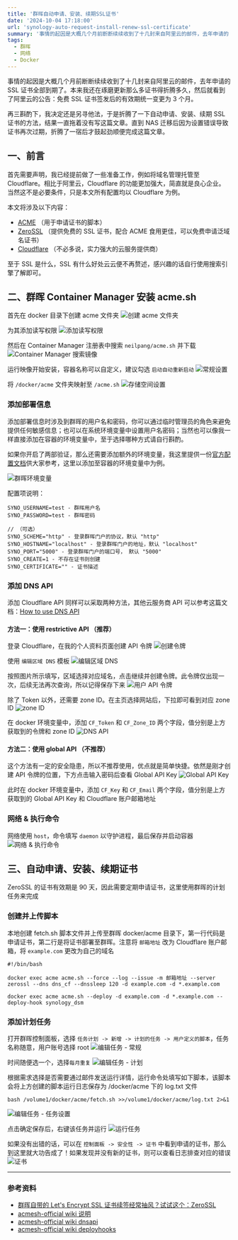 ```yaml
---
title: '群晖自动申请、安装、续期SSL证书'
date: '2024-10-04 17:18:00'
url: 'synology-auto-request-install-renew-ssl-certificate'
summary: '事情的起因是大概几个月前断断续续收到了十几封来自阿里云的邮件，去年申请的 SSL 证书全部到期了。本来我还在琢磨更新那么多证书得折腾多久，然后就看到了阿里云的公告：免费 SSL 证书签发后的有效期统一变更为 3 个月。于是乎陷入了沉思，还是另寻他法吧，最终折腾了一下自动申请、安装、续期 SSL 证书的方法，结果一直拖着没有写这篇文章，直到 NAS 迁移后因为设置错误导致证书再次过期，折腾了一宿后才鼓起劲顺便完成这篇文章'
tags:
  - 群晖
  - 网络
  - Docker
---
```


事情的起因是大概几个月前断断续续收到了十几封来自阿里云的邮件，去年申请的 SSL 证书全部到期了。本来我还在琢磨更新那么多证书得折腾多久，然后就看到了阿里云的公告：免费 SSL 证书签发后的有效期统一变更为 3 个月。

再三斟酌下，我决定还是另寻他法，于是折腾了一下自动申请、安装、续期 SSL 证书的方法，结果一直拖着没有写这篇文章。直到 NAS 迁移后因为设置错误导致证书再次过期，折腾了一宿后才鼓起劲顺便完成这篇文章。

## 一、前言

首先需要声明，我已经提前做了一些准备工作，例如将域名管理托管至 Cloudflare。相比于阿里云，Cloudflare 的功能更加强大，简直就是良心企业。当然这不是必要条件，只是本文所有配置均以 Cloudflare 为例。

本文将涉及以下内容：
- [ACME](https://github.com/acmesh-official/acme.sh) （用于申请证书的脚本）
- [ZeroSSL](https://zerossl.com/) （提供免费的 SSL 证书，配合 ACME 食用更佳，可以免费申请泛域名证书）
- [Cloudflare](https://www.cloudflare.com/) （不必多说，实力强大的云服务提供商）

至于 SSL 是什么，SSL 有什么好处云云便不再赘述，感兴趣的话自行使用搜索引擎了解即可。

## 二、群晖 Container Manager 安装 acme.sh

首先在 docker 目录下创建 acme 文件夹
<Image src="https://chev.contrails.space:12650/images/2024/09/02/8a8132051ab0666abed685bb8d03c79f.png" alt="创建 acme 文件夹" />

为其添加读写权限
<Image src="https://chev.contrails.space:12650/images/2024/09/02/60b1fce1d1b1d269d122f3cca58d2729.png" alt="添加读写权限" />

然后在 Container Manager 注册表中搜索 `neilpang/acme.sh` 并下载
<Image src="https://chev.contrails.space:12650/images/2024/09/02/ea8cf2db349419ac4489141bb487fbdc.png" alt="Container Manager 搜索镜像" />

运行映像开始安装，容器名称可以自定义，建议勾选 `启动自动重新启动`
<Image src="https://chev.contrails.space:12650/images/2024/09/02/80c0bbe0429b66db12f166fa209bd91d.png" alt="常规设置" />

将 `/docker/acme` 文件夹映射至 `/acme.sh`
<Image src="https://chev.contrails.space:12650/images/2024/09/02/fbd27fc771c7c7e4f76a9fd139c8b826.png" alt="存储空间设置" />

### 添加部署信息
添加部署信息时涉及到群晖的用户名和密码，你可以通过临时管理员的角色来避免提供任何敏感信息；也可以在系统环境变量中设置用户名密码；当然也可以像我一样直接添加在容器的环境变量中，至于选择哪种方式请自行斟酌。

如果你开启了两部验证，那么还需要添加额外的环境变量，我这里提供一份[官方配置文档](https://github.com/acmesh-official/acme.sh/wiki/deployhooks#20-deploy-the-certificate-to-synology-dsm)供大家参考，这里以添加至容器的环境变量中为例。

<Image src="https://chev.contrails.space:12650/images/2024/09/02/e6ef7e01858850001f11f88b6adef7d8.png" alt="群晖环境变量" />

配置项说明：
```
SYNO_USERNAME=test - 群晖用户名
SYNO_PASSWORD=test - 群晖密码

// （可选）
SYNO_SCHEME="http" - 登录群晖门户的协议，默认 "http"
SYNO_HOSTNAME="localhost" - 登录群晖门户的地址，默认 "localhost"
SYNO_PORT="5000" - 登录群晖门户的端口号， 默认 "5000"
SYNO_CREATE=1 - 不存在证书则创建
SYNO_CERTIFICATE="" - 证书描述
```

### 添加 DNS API
添加 Cloudflare API 同样可以采取两种方法，其他云服务商 API 可以参考这篇文档：[How to use DNS API](https://github.com/acmesh-official/acme.sh/wiki/dnsapi#dns_cf)

#### 方法一：使用 restrictive API （推荐）
登录 Cloudflare，在我的个人资料页面创建 API 令牌
<Image src="https://chev.contrails.space:12650/images/2024/09/04/4bc06b0e4d368f9b7b40bed5ab34feff.png" alt="创建令牌" />

使用 `编辑区域 DNS` 模板
<Image src="https://chev.contrails.space:12650/images/2024/10/04/228a5dd938f4f700fba0f258830d05d4.png" alt="编辑区域 DNS" />

按照图片所示填写，区域选择对应域名，点击继续并创建令牌。此令牌仅出现一次，后续无法再次查询，所以记得保存下来
<Image src="https://chev.contrails.space:12650/images/2024/10/04/3584d7e73fb0c5a83b089a6da3a8e752.png" alt="用户 API 令牌" />

除了 Token 以外，还需要 zone ID。在主页选择网站后，下拉即可看到对应 zone ID
<Image src="https://chev.contrails.space:12650/images/2024/10/04/5f2472bf027e8edbb8149898435a36a2.png" alt="zone ID" />

在 docker 环境变量中，添加 `CF_Token` 和 `CF_Zone_ID` 两个字段，值分别是上方获取到的令牌和 zone ID
<Image src="https://chev.contrails.space:12650/images/2024/09/02/e5d9d89ffe9f17c4b8dff2f4f9d4b863.png" alt="DNS API" />


#### 方法二：使用 global API （不推荐）
这个方法有一定的安全隐患，所以不推荐使用，优点就是简单快捷。依然是刚才创建 API 令牌的位置，下方点击输入密码后查看 Global API Key
<Image src="https://chev.contrails.space:12650/images/2024/10/04/17213ccdbe57ce7983580bab1ed2512e.png" alt="Global API Key" />

此时在 docker 环境变量中，添加 `CF_Key` 和 `CF_Email` 两个字段，值分别是上方获取到的 Global API Key 和 Cloudflare 账户邮箱地址

### 网络 & 执行命令
网络使用 `host`，命令填写 `daemon` 以守护进程，最后保存并启动容器
<Image src="https://chev.contrails.space:12650/images/2024/09/02/6d8b0e6700d154a87ac649793ca22b84.png" alt="网络 & 执行命令" />

## 三、自动申请、安装、续期证书
ZeroSSL 的证书有效期是 90 天，因此需要定期申请证书，这里使用群晖的计划任务来完成

### 创建并上传脚本
本地创建 fetch.sh 脚本文件并上传至群晖 docker/acme 目录下，第一行代码是申请证书，第二行是将证书部署至群晖。注意将 `邮箱地址` 改为 Cloudflare 账户邮箱，将 `example.com` 更改为自己的域名
```shell
#!/bin/bash

docker exec acme acme.sh --force --log --issue -m 邮箱地址 --server zerossl --dns dns_cf --dnssleep 120 -d example.com -d *.example.com

docker exec acme acme.sh --deploy -d example.com -d *.example.com --deploy-hook synology_dsm
```

### 添加计划任务
打开群晖控制面板，选择 `任务计划 -> 新增 -> 计划的任务 -> 用户定义的脚本`，任务名称随意，用户账号选择 root
<Image src="https://chev.contrails.space:12650/images/2024/10/04/b3e9de699fa20a994b6bf6dda64b044c.png" alt="编辑任务 - 常规" />

时间随便选一个，选择`每月重复`
<Image src="https://chev.contrails.space:12650/images/2024/10/04/cc4bb6961571f8b74650a2be53d1411a.png" alt="编辑任务 - 计划" />

根据需求选择是否需要通过邮件发送运行详情，运行命令处填写如下脚本，该脚本会将上方创建的脚本运行日志保存为 /docker/acme 下的 log.txt 文件
```shell
bash /volume1/docker/acme/fetch.sh >>/volume1/docker/acme/log.txt 2>&1
```
<Image src="https://chev.contrails.space:12650/images/2024/10/04/ad775a1737d51f20b0fc5fd468368224.png" alt="编辑任务 - 任务设置" />

点击确定保存后，右键该任务并运行
<Image src="https://chev.contrails.space:12650/images/2024/10/04/36f2f8c78b67d71ada4425942d4e9cea.png" alt="运行任务" />

如果没有出错的话，可以在 `控制面板 -> 安全性 -> 证书` 中看到申请的证书，那么到这里就大功告成了！如果发现并没有新的证书，则可以查看日志排查对应的错误
<Image src="https://chev.contrails.space:12650/images/2024/10/04/6be6eef13119243f0bd034a9d10d777a.png" alt="证书" />


---
### 参考资料

- [群晖自带的 Let's Encrypt SSL 证书续签经常抽风？试试这个：ZeroSSL](https://sspai.com/post/84863)
- [acmesh-official wiki 说明](https://github.com/acmesh-official/acme.sh/wiki/%E8%AF%B4%E6%98%8E)
- [acmesh-official wiki dnsapi](https://github.com/acmesh-official/acme.sh/wiki/dnsapi#dns_cf)
- [acmesh-official wiki deployhooks](https://github.com/acmesh-official/acme.sh/wiki/deployhooks#20-deploy-the-certificate-to-synology-dsm)
